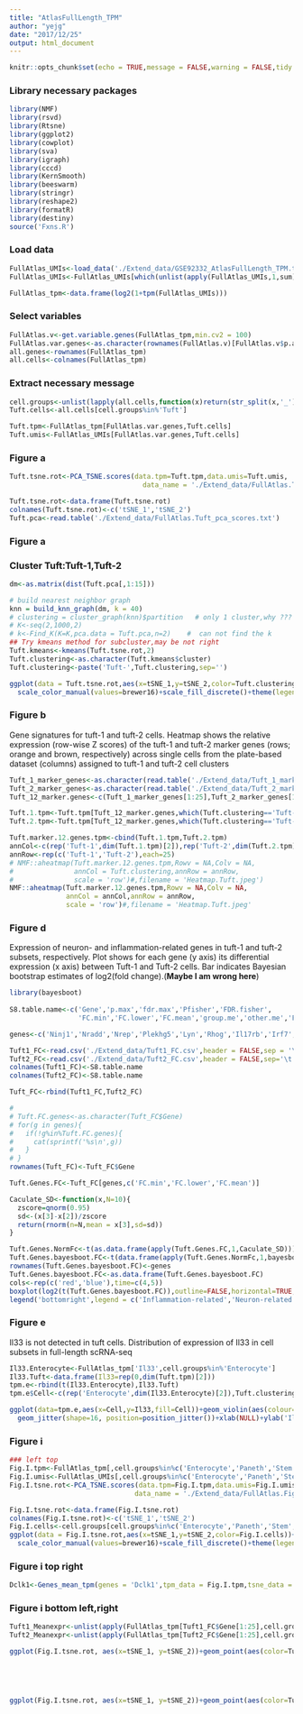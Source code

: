 ```yaml
---
title: "AtlasFullLength_TPM"
author: "yejg"
date: "2017/12/25"
output: html_document
---
```


```r
knitr::opts_chunk$set(echo = TRUE,message = FALSE,warning = FALSE,tidy = TRUE)
```

###  Library  necessary packages
```r
library(NMF)
library(rsvd)
library(Rtsne)
library(ggplot2)
library(cowplot)
library(sva)
library(igraph)
library(cccd)
library(KernSmooth)
library(beeswarm)
library(stringr)
library(reshape2)
library(formatR)
library(destiny)
source('Fxns.R')
```

###  Load data
```r
FullAtlas_UMIs<-load_data('./Extend_data/GSE92332_AtlasFullLength_TPM.txt.gz')
FullAtlas_UMIs<-FullAtlas_UMIs[which(unlist(apply(FullAtlas_UMIs,1,sum))>0),]

FullAtlas_tpm<-data.frame(log2(1+tpm(FullAtlas_UMIs)))
```

###  Select variables
```r
FullAtlas.v<-get.variable.genes(FullAtlas_tpm,min.cv2 = 100)
FullAtlas.var.genes<-as.character(rownames(FullAtlas.v)[FullAtlas.v$p.adj<0.05])
all.genes<-rownames(FullAtlas_tpm)
all.cells<-colnames(FullAtlas_tpm)
```


###  Extract necessary message
```r
cell.groups<-unlist(lapply(all.cells,function(x)return(str_split(x,'_')[[1]][4])))
Tuft.cells<-all.cells[cell.groups%in%'Tuft']

Tuft.tpm<-FullAtlas_tpm[FullAtlas.var.genes,Tuft.cells]
Tuft.umis<-FullAtlas_UMIs[FullAtlas.var.genes,Tuft.cells]
```



###  Figure a
```r
Tuft.tsne.rot<-PCA_TSNE.scores(data.tpm=Tuft.tpm,data.umis=Tuft.umis,
                                 data_name = './Extend_data/FullAtlas.Tuft',is.var.genes = FALSE,var_genes = NULL,sig.pcs = FALSE)

Tuft.tsne.rot<-data.frame(Tuft.tsne.rot)
colnames(Tuft.tsne.rot)<-c('tSNE_1','tSNE_2')
Tuft.pca<-read.table('./Extend_data/FullAtlas.Tuft_pca_scores.txt')
```
###   Figure a
###  Cluster Tuft:Tuft-1,Tuft-2
```r
dm<-as.matrix(dist(Tuft.pca[,1:15]))

# build nearest neighbor graph
knn = build_knn_graph(dm, k = 40)
# clustering = cluster_graph(knn)$partition   # only 1 cluster,why ???
# K<-seq(2,1000,2)
# k<-Find_K(K=K,pca.data = Tuft.pca,n=2)    #  can not find the k
## Try kmeans method for subcluster,may be not right
Tuft.kmeans<-kmeans(Tuft.tsne.rot,2)
Tuft.clustering<-as.character(Tuft.kmeans$cluster)
Tuft.clustering<-paste('Tuft-',Tuft.clustering,sep='')

ggplot(data = Tuft.tsne.rot,aes(x=tSNE_1,y=tSNE_2,color=Tuft.clustering))+geom_point()+
  scale_color_manual(values=brewer16)+scale_fill_discrete()+theme(legend.title=element_blank())

```

###  Figure b
Gene signatures for tuft-1 and tuft-2 cells. Heatmap shows the relative expression (row-wise Z scores) of the tuft-1 and tuft-2 marker genes (rows; orange and brown, respectively) across single cells from the plate-based dataset (columns) assigned to tuft-1 and tuft-2 cell clusters 
```r
Tuft_1_marker_genes<-as.character(read.table('./Extend_data/Tuft_1_marker_genes.txt',header = FALSE)$V1)
Tuft_2_marker_genes<-as.character(read.table('./Extend_data/Tuft_2_marker_genes.txt',header = FALSE)$V1)
Tuft_12_marker.genes<-c(Tuft_1_marker_genes[1:25],Tuft_2_marker_genes[1:25])

Tuft.1.tpm<-Tuft.tpm[Tuft_12_marker.genes,which(Tuft.clustering=='Tuft-1')]
Tuft.2.tpm<-Tuft.tpm[Tuft_12_marker.genes,which(Tuft.clustering=='Tuft-2')]

Tuft.marker.12.genes.tpm<-cbind(Tuft.1.tpm,Tuft.2.tpm)
annCol<-c(rep('Tuft-1',dim(Tuft.1.tpm)[2]),rep('Tuft-2',dim(Tuft.2.tpm)[2]))
annRow<-rep(c('Tuft-1','Tuft-2'),each=25)
# NMF::aheatmap(Tuft.marker.12.genes.tpm,Rowv = NA,Colv = NA,
#               annCol = Tuft.clustering,annRow = annRow,
#               scale = 'row')#,filename = 'Heatmap.Tuft.jpeg')
NMF::aheatmap(Tuft.marker.12.genes.tpm,Rowv = NA,Colv = NA,
              annCol = annCol,annRow = annRow,
              scale = 'row')#,filename = 'Heatmap.Tuft.jpeg'

```


###   Figure d
Expression of neuron- and inflammation-related genes in tuft-1 and tuft-2 subsets, respectively. Plot shows for each gene (y axis) its differential expression (x axis) between Tuft-1 and Tuft-2 cells. Bar indicates Bayesian bootstrap estimates of log2(fold change).(__Maybe I am wrong here__)
```r
library(bayesboot)
 
S8.table.name<-c('Gene','p.max','fdr.max','Pfisher','FDR.fisher',
                 'FC.min','FC.lower','FC.mean','group.me','other.me','Fac.non.me')

genes<-c('Ninj1','Nradd','Nrep','Plekhg5','Lyn','Rhog','Il17rb','Irf7','Rac2')

Tuft1_FC<-read.csv('./Extend_data/Tuft1_FC.csv',header = FALSE,sep = '\t')
Tuft2_FC<-read.csv('./Extend_data/Tuft2_FC.csv',header = FALSE,sep='\t')
colnames(Tuft1_FC)<-S8.table.name
colnames(Tuft2_FC)<-S8.table.name

Tuft_FC<-rbind(Tuft1_FC,Tuft2_FC)

# 
# Tuft.FC.genes<-as.character(Tuft_FC$Gene)
# for(g in genes){
#   if(!g%in%Tuft.FC.genes){
#     cat(sprintf('%s\n',g))
#   }
# }
rownames(Tuft_FC)<-Tuft_FC$Gene

Tuft.Genes.FC<-Tuft_FC[genes,c('FC.min','FC.lower','FC.mean')]

Caculate_SD<-function(x,N=10){
  zscore=qnorm(0.95)
  sd<-(x[3]-x[2])/zscore
  return(rnorm(n=N,mean = x[3],sd=sd))
}

Tuft.Genes.NormFc<-t(as.data.frame(apply(Tuft.Genes.FC,1,Caculate_SD)))
Tuft.Genes.bayesboot.FC<-t(data.frame(apply(Tuft.Genes.NormFc,1,bayesboot,mean,R=100)))
rownames(Tuft.Genes.bayesboot.FC)<-genes
Tuft.Genes.bayesboot.FC<-as.data.frame(Tuft.Genes.bayesboot.FC)
cols<-rep(c('red','blue'),time=c(4,5))
boxplot(log2(t(Tuft.Genes.bayesboot.FC)),outline=FALSE,horizontal=TRUE,col=cols)
legend('bottomright',legend = c('Inflammation-related','Neuron-related'),fill= c('blue','red'))

```

### Figure e
Il33 is not detected in tuft cells. Distribution of expression of Il33 in cell subsets in full-length scRNA-seq
```r
Il33.Enterocyte<-FullAtlas_tpm['Il33',cell.groups%in%'Enterocyte']
Il33.Tuft<-data.frame(Il33=rep(0,dim(Tuft.tpm)[2]))
tpm.e<-rbind(t(Il33.Enterocyte),Il33.Tuft)
tpm.e$Cell<-c(rep('Enterocyte',dim(Il33.Enterocyte)[2]),Tuft.clustering)

ggplot(data=tpm.e,aes(x=Cell,y=Il33,fill=Cell))+geom_violin(aes(colour=Cell))+
  geom_jitter(shape=16, position=position_jitter())+xlab(NULL)+ylab('Il33 Expression\nLog2(TPM+2)')

```

###  Figure i
```r
### left top
Fig.I.tpm<-FullAtlas_tpm[,cell.groups%in%c('Enterocyte','Paneth','Stem','Tuft')]
Fig.I.umis<-FullAtlas_UMIs[,cell.groups%in%c('Enterocyte','Paneth','Stem','Tuft')]
Fig.I.tsne.rot<-PCA_TSNE.scores(data.tpm=Fig.I.tpm,data.umis=Fig.I.umis,
                               data_name = './Extend_data/FullAtlas.Fig.I',is.var.genes = TRUE,var_genes =FullAtlas.var.genes,sig.pcs = FALSE)

Fig.I.tsne.rot<-data.frame(Fig.I.tsne.rot)
colnames(Fig.I.tsne.rot)<-c('tSNE_1','tSNE_2')
Fig.I.cells<-cell.groups[cell.groups%in%c('Enterocyte','Paneth','Stem','Tuft')]
ggplot(data = Fig.I.tsne.rot,aes(x=tSNE_1,y=tSNE_2,color=Fig.I.cells))+geom_point()+
  scale_color_manual(values=brewer16)+scale_fill_discrete()+theme(legend.title=element_blank())

```

###   Figure i top right

```r
Dclk1<-Genes_mean_tpm(genes = 'Dclk1',tpm_data = Fig.I.tpm,tsne_data = Fig.I.tsne.rot,title =NULL,doplot = T)

```

###  Figure i bottom left,right
```r
Tuft1_Meanexpr<-unlist(apply(FullAtlas_tpm[Tuft1_FC$Gene[1:25],cell.groups%in%c('Enterocyte','Paneth','Stem','Tuft')],2,mean))
Tuft2_Meanexpr<-unlist(apply(FullAtlas_tpm[Tuft2_FC$Gene[1:25],cell.groups%in%c('Enterocyte','Paneth','Stem','Tuft')],2,mean))

ggplot(Fig.I.tsne.rot, aes(x=tSNE_1, y=tSNE_2))+geom_point(aes(color=Tuft1_Meanexpr))+theme(legend.title = element_text(size=8,color='blue',face='bold'),
                                                                                legend.position = 'right') +ggtitle('Tuft-1 score')+
                                                                                scale_color_gradient2(low='lightblue',mid='green',high='red',name='Log2\nTPM+1')



ggplot(Fig.I.tsne.rot, aes(x=tSNE_1, y=tSNE_2))+geom_point(aes(color=Tuft2_Meanexpr))+theme(legend.title = element_text(size=8,color='blue',face='bold'),
                                                                                            legend.position = 'right') +ggtitle('Tuft-2 score')+
                                                                                scale_color_gradient2(low='lightblue',mid='green',high='red',name='Log2\nTPM+1')

```


